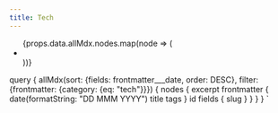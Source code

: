 ```yaml
---
title: Tech
---
```


<ul style={{listStyleType: 'none'}}>
  {props.data.allMdx.nodes.map(node => (
    <li key={node.id}>
      <Excerpt data={node} />
    </li>
  ))}
</ul>

  query {
  allMdx(sort: {fields: frontmatter___date, order: DESC}, filter: {frontmatter: {category: {eq: "tech"}}}) {
    nodes {
      excerpt
      frontmatter {
        date(formatString: "DD MMM YYYY")
        title
        tags
      }
      id
      fields {
        slug
      }
    }
  }
}
`
